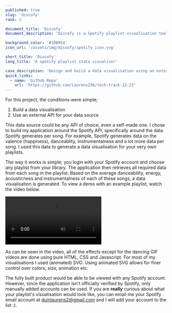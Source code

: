 ```yaml
---
published: true
slug: 'discofy'
rank: 2

document_title: 'Discofy'
document_description: 'Discofy is a Spotify playlist visualisation tool. It generates a unique visualisation based on data from your very own Spotify playlist.'

background_color: '#1DB954'
icon_url: '/assets/img/discofy/spotify_icon.svg'

short_title: 'Discofy'
long_title: 'A spotify playlist stats visualiser'

case_description: 'Design and build a data visualisation using an external api.'
quick_links:
  - name: 'Github Repo'
    url: 'https://github.com/Laurens256/tech-track-22-23'
---
```


For this project, the conditions were simple; 
1. Build a data visualisation
2. Use an external API for your data source

This data source could be any API of choice, even a self-made one. I chose to build my application around the Spotify API, specifically around the data Spotify generates per song. For example, Spotify generates data on the valence (happiness), danceablity, instrumentalness and a lot more data per song. I used this data to generate a data visualisation for your very own playlists.

The way it works is simple; you login with your Spotify account and choose any playlist from your library. The application then retrieves all required data from each song in the playlist. Based on the average danceability, energy, acousticness and instrumentalness of each of these songs, a data visualisation is generated. To view a demo with an example playlist, watch the video below.

![video showing the full flow of the Discofy application](/assets/img/discofy/discofy_showcase.mp4)

As can be seen in the video, all of the effects except for the dancing GIF videos are done using pure HTML, CSS and Javascript. For most of my visualisations I used (animated) SVG. Using animated SVG allows for finer control over colors, size, animation etc.

The fully built product would be able to be viewed with any Spotify account. However, since the application isn't officially verified by Spotify, only manually added accounts can be used. If you are **really** curious about what your playlist's visualisation would look like, you can email me your Spotify email account at [duinlaurens2@gmail.com](mailto:duinlaurens2@gmail.com) and I will add your account to the list :).
